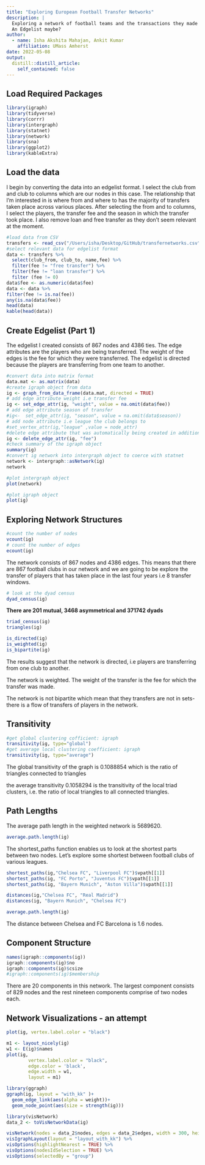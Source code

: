 ```yaml
---
title: "Exploring European Football Transfer Networks"
description: |
  Exploring a network of football teams and the transactions they made from 2018-2021. 
  An Edgelist maybe?
author:
  - name: Isha Akshita Mahajan, Ankit Kumar
    affiliation: UMass Amherst
date: 2022-05-08
output:
  distill::distill_article:
    self_contained: false
---
```



## Load Required Packages 

```r
library(igraph)
library(tidyverse)
library(corrr)
library(intergraph)
library(statnet)
library(network)
library(sna)
library(ggplot2)
library(kableExtra)
```

## Load the data 

I begin by converting the data into an edgelist format. I select the club from and club to columns which are our nodes in this case. The relationship that I'm interested in is where from and where to has the majority of transfers taken place across various places. After selecting the from and to columns, I select the players, the transfer fee and the season in which the transfer took place. I also remove loan and free transfer as they don't seem relevant at the moment. 

```r
#load data from CSV
transfers <- read_csv("/Users/isha/Desktop/GitHub/transfernetworks.csv")
#select relevant data for edgelist format
data <- transfers %>% 
  select(club_from, club_to, name,fee) %>% 
  filter(fee != "free transfer") %>% 
  filter(fee != "loan transfer") %>% 
  filter (fee != 0)
data$fee <- as.numeric(data$fee) 
data <- data %>% 
filter(fee != is.na(fee))
any(is.na(data$fee))
head(data)
kable(head(data))
```

## Create Edgelist (Part 1)

The edgelist I created consists of 867 nodes and 4386 ties. The edge attributes are the players who are being transferred. The weight of the edges is the fee for which they were transferred. The edgelist is directed because the players are transferring from one team to another. 

```r
#convert data into matrix format
data.mat <- as.matrix(data)
#create igraph object from data
ig <- graph_from_data_frame(data.mat, directed = TRUE)
# add edge attribute weight i.e transfer fee
ig <- set_edge_attr(ig, "weight", value = na.omit(data$fee))
# add edge attribute season of transfer
#ig<-  set_edge_attr(ig, "season", value = na.omit(data$season))
# add node attribute i.e league the club belongs to
#set_vertex_attr(ig,"league" ,value = node_attr)
#delete edge attribute that was automatically being created in addition to weight
ig <- delete_edge_attr(ig, "fee")
#check summary of the igraph object
summary(ig)
#convert ig network into intergraph object to coerce with statnet
network <- intergraph::asNetwork(ig) 
network
```

```r
#plot intergraph object
plot(network)
```

```r
#plot igraph object 
plot(ig)
```

## Exploring Network Structures 

```r
#count the number of nodes
vcount(ig)
# count the number of edges
ecount(ig)
```

The network consists of 867 nodes and 4386 edges. This means that there are 867 football clubs in our network and we are going to be explore the transfer of players that has taken place in the last four years i.e 8 transfer windows. 

```r
# look at the dyad census
dyad_census(ig)
```

**There are 201 mutual, 3468 asymmetrical and 371742 dyads**

```r
triad_census(ig)
triangles(ig)
```


```r
is_directed(ig)
is_weighted(ig)
is_bipartite(ig)
```

The results suggest that the network is directed, i.e players are transferring from one club to another. 

The network is weighted. The weight of the transfer is the fee for which the transfer was made. 

The network is not bipartite which mean that they transfers are not in sets- there is a flow of transfers of players in the network.


## Transitivity

```r
#get global clustering cofficient: igraph
transitivity(ig, type="global")
#get average local clustering coefficient: igraph
transitivity(ig, type="average")
```


The global transitivity of the graph is 0.1088854 which is the ratio of triangles connected to triangles

the average transitivity 0.1058294 is the transitivity of the local triad clusters, i.e. the ratio of local triangles to all connected triangles. 

## Path Lengths 

The average path length in the weighted network is 5689620.

```r
average.path.length(ig)
```

The shortest_paths function enables us to look at the shortest parts between two nodes. Let's explore some shortest between football clubs of various leagues.

```r
shortest_paths(ig,"Chelsea FC", "Liverpool FC")$vpath[[1]]
shortest_paths(ig, "FC Porto", "Juventus FC")$vpath[[1]]
shortest_paths(ig, "Bayern Munich", "Aston Villa")$vpath[[1]]
```


```r
distances(ig,"Chelsea FC", "Real Madrid")
distances(ig, "Bayern Munich", "Chelsea FC")
```


```r
average.path.length(ig)
```

The distance between Chelsea and FC Barcelona is 1.6 nodes.

## Component Structure 

```r
names(igraph::components(ig))
igraph::components(ig)$no
igraph::components(ig)$csize
#igraph::components(ig)$membership
```

There are 20 components in this network. The largest component consists of 829 nodes and the rest nineteen components comprise of two nodes each.


## Network Visualizations - an attempt

```r
plot(ig, vertex.label.color = "black")
```

```r
m1 <- layout_nicely(ig)
w1 <- E(ig)$names
plot(ig, 
        vertex.label.color = "black", 
        edge.color = 'black',
        edge.width = w1,
        layout = m1)
```


```r
library(ggraph)
ggraph(ig, layout = "with_kk" )+
  geom_edge_link(aes(alpha = weight))+
  geom_node_point(aes(size = strength(ig)))
```


```r
library(visNetwork)
data_2 <- toVisNetworkData(ig)

visNetwork(nodes = data_2$nodes, edges = data_2$edges, width = 300, height = 300) %>% 
visIgraphLayout(layout = "layout_with_kk") %>% 
visOptions(highlightNearest = TRUE) %>% 
visOptions(nodesIdSelection = TRUE) %>% 
visOptions(selectedBy = "group")
```

